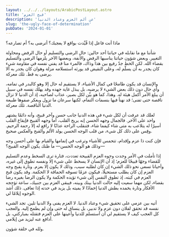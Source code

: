 ```yaml
---
layout: ../../../layouts/ArabicPostLayout.astro
title: 'قبح العزم'
description: 'عن ألم العزم وعناد الدنيا'
slug: 'the-ugly-face-of-determination'
pubDate: '2024-01-01'
---
```


ماذا أنت فاعل إذا قُيِّدت بواقع لا يعجبك؟ أترضى به؟ أم تصارعه؟

شأننا مع ما نقابله في حياتنا أحد حالين: حال الرضى والتسليم أو حال الرفض ومحاولة التغيير. وبعض شؤون حياتنا يناسبها الرفض والأنفة، وبعضها الآخر يلزمها الرضى والتسليم بقضاء الله. لكن الخط جدّ رفيع بين هذا وذاك، فالمرء منا قد يفني نفسه في مقاومة شيء كان يجدر به أن يسلّم له، وعلى النقيض قد يورثه استسلامه مزلة وهوان كان يجدر به ألا يرضى به قط. تلك معركة.

والإنسان قد يكون طامحًا في كمال الأشياء، لا يستقيم له حال إلا وهو كالبدر في تمامه، وأي حال دون ذلك بعض الشيء لا يرضيه، بل يبذل غاية جهده وقد يهلك نفسه في سبيل أن يبلغ الأمر أكمل هيئة له. وهذا، كما هو بيِّن لكل بصير، عذاب لصاحبه، إذ أن الدنيا لا تزال ناقصة حتى تفنى؛ قد نهنأ فيها بنسمات التمام، لكنها سرعان ما تزول ويعكر صفوها طبيعة الدنيا الناقصة. تلك معركة.

لعلك قد عرفت أن لكل شيء في هذه الدنيا جانب حسن وآخر قبيح، وأنه دائمًا يشتهر واحد على الآخر. فالجمال وجهه الحسن إنه يريح القلب، أما وجهه القبيح فإيقاع القلب أسيرًا له يتلاعب به متى شاء كيفما شاء، فتنقلب الراحة عذابًا لا رافع له إلا رحمة الرحيم. وقِس على ذلك كل شيء، من قلب الوجه الحسن يولد الألم والقبح والعكس صحيح.

فإن كنت ذا عزم وإقدام، تتحمس للأشياء وترغب في إتمامها والقيام بها على أحسن وجه —وذلك هو الوجه الحسن— ما ظنك يكون الوجه القبيح؟

إذا تأملت في الأمر وجدت وجوه العزم القبيحة تعددت، فتارة ترى السخط وعدم التسليم للقضاء وجهًا قبيحًا للعزم؛ إذ أن الإنسان لا يسخط على شيء إلا ونفسه تطوق إلى غيره، وأحيانا تسعى نحو ذلك الشيء إن كان لطلبه سبب، وذلك لا يكون إلا بعزم. وتارة يقبح وجه العزم إن كان يطلب مستحيلًا، فيكون عزمًا تسوقه الحماقة لا الحكمة. وقد يكون قبح العزم في كبته، إذ تطوق النفس إلى شيء تؤيده الحكمة ولا يكون الرضا بغيره رضا بقضاء، لكن مهما سعيت إليه حالت الدنيا بينك وبينه، فيبقى العزم بين جنبيك، ساعة تؤججه الأفكار وتارة يخمده بطش الدنيا إخمادًا لا يميته بل يزيد في حدته إذا تعافى. ذلك أشد الوجوه إيلامًا لي.

أتيه بين عزمي على تحقيق شيء وعناد الدنيا. لا العزم يفنى ولا الدنيا تلين. تجد الشيء نفسه قد تحقق لفلان دون عزم ولا تدبير، بل ينساق له حتى وإن لم يطمح إليه. والعجب كل العجب كيف لا يستقيم لي أن أستسلم للدنيا وأعينها على العزم فتقتله بمباركتي، بل أدافع عنه ليزيد من إيلامي.

ولله في خلقة شؤون.
